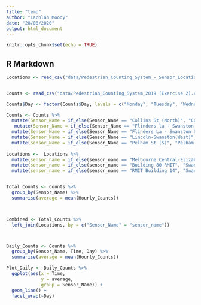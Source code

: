 ```yaml
---
title: "temp"
author: "Lachlan Moody"
date: "28/08/2020"
output: html_document
---
```


```r
knitr::opts_chunk$set(echo = TRUE)
```

## R Markdown

```r
Locations <- read_csv("data/Pedestrian_Counting_System_-_Sensor_Locations (Exercise 2).csv")


Counts <- read_csv("data/Pedestrian_Counting_System_2019 (Exercise 2).csv")

Counts$Day <- factor(Counts$Day, levels = c("Monday", "Tuesday", "Wednesday", "Thursday", "Friday", "Saturday", "Sunday"))

Counts <- Counts %>%
  mutate(Sensor_Name = if_else(Sensor_Name == "Collins St (North)", "Collins Street (North)", Sensor_Name)) %>%
   mutate(Sensor_Name = if_else(Sensor_Name == "Flinders la - Swanston St (West) Temp", "Flinders La - Swanston St (West) Temporary", Sensor_Name)) %>%
  mutate(Sensor_Name = if_else(Sensor_Name == "Flinders La - Swanston St (West) Temp", "Flinders La - Swanston St (West) Temporary", Sensor_Name)) %>%
  mutate(Sensor_Name = if_else(Sensor_Name == "Lincoln-Swanston(West)", "Lincoln-Swanston (West)", Sensor_Name)) %>%
  mutate(Sensor_Name = if_else(Sensor_Name == "Pelham St (S)", "Pelham St (South)", Sensor_Name))
  
Locations <-  Locations %>%
  mutate(sensor_name = if_else(sensor_name == "Melbourne Central-Elizabeth St (East)Melbourne Central-Elizabeth St (East)", "Melbourne Central-Elizabeth St (East)", sensor_name)) %>%
  mutate(sensor_name = if_else(sensor_name == "Building 80 RMIT", "Swanston St - RMIT Building 80", sensor_name)) %>%
  mutate(sensor_name = if_else(sensor_name == "RMIT Building 14", "Swanston St - RMIT Building 14", sensor_name))


Total_Counts <- Counts %>%
  group_by(Sensor_Name) %>%
  summarise(average = mean(Hourly_Counts))



Combined <- Total_Counts %>% 
  left_join(Locations, by = c("Sensor_Name" = "sensor_name"))



Daily_Counts <- Counts %>%
  group_by(Sensor_Name, Time, Day) %>%
  summarise(average = mean(Hourly_Counts))

Plot_Daily <- Daily_Counts %>%
  ggplot(aes(x = Time,
             y = average,
             group = Sensor_Name)) +
  geom_line() +
  facet_wrap(~Day)
```